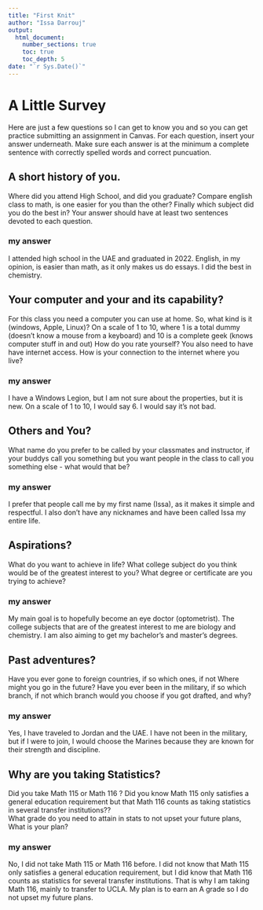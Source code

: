 ```yaml
---
title: "First Knit"
author: "Issa Darrouj"
output: 
  html_document:
    number_sections: true
    toc: true
    toc_depth: 5
date: "`r Sys.Date()`"   
---
```


# A Little Survey

Here are just a few questions so I can get to know you and so you can get practice submitting an assignment in Canvas.  For each question, insert your answer underneath. Make sure each answer is at the minimum a complete sentence with correctly spelled words and correct puncuation. 

## A short history of you.  
Where did you attend High School, and did you graduate? Compare english class to math, is one easier for you than the other? Finally which subject did you do the best in? Your answer should have at least two sentences devoted to each question.  
  
### my answer     
I attended high school in the UAE and graduated in 2022. English, in my opinion, is easier than math, as it only makes us do essays. I did the best in chemistry.  

     


## Your computer and your and its capability?  
 For this class  you need a computer you can use at home.  So, what kind is it (windows, Apple, Linux)?  On a scale of 1 to 10, where 1 is a total dummy (doesn't know a mouse from a keyboard) and 10 is a complete geek (knows computer stuff in and out) How do you rate yourself?  You also need to have have internet access. How is your connection to the internet where you live?

### my answer   
I have a Windows Legion, but I am not sure about the properties, but it is new. On a scale of 1 to 10, I would say 6. I would say it's not bad.  
   

## Others and You?   
What name do you prefer to be called by your classmates and instructor, if your buddys call you something but you want people in the class to call you something else - what would that be? 

### my answer     
I prefer that people call me by my first name (Issa), as it makes it simple and respectful. I also don't have any nicknames and have been called Issa my entire life.  
   
 




## Aspirations?   
What do you want to achieve in life?  What college subject do you think would be of the greatest interest to you? What degree or certificate are you trying to achieve?

### my answer     
My main goal is to hopefully become an eye doctor (optometrist). The college subjects that are of the greatest interest to me are biology and chemistry. I am also aiming to get my bachelor's and master's degrees.   
   
 




## Past adventures?  
Have you ever gone to foreign countries, if so which ones, if not Where might you go in the future?  Have you ever been in the military, if so which branch, if not which branch would you choose if you got drafted, and why?

### my answer     
Yes, I have traveled to Jordan and the UAE. I have not been in the military, but if I were to join, I would choose the Marines because they are known for their strength and discipline.   
   
  




## Why are you taking Statistics?  
Did you take Math 115 or Math 116 ?  Did you know Math 115 only satisfies a general education requirement but that Math 116 counts as taking statistics in several transfer institutions??  
What grade do you need to attain in stats to not upset your future plans, What is your plan?  
 

### my answer     
No, I did not take Math 115 or Math 116 before. I did not know that Math 115 only satisfies a general education requirement, but I did know that Math 116 counts as statistics for several transfer institutions. That is why I am taking Math 116, mainly to transfer to UCLA. My plan is to earn an A grade so I do not upset my future plans.  
   
 






  




